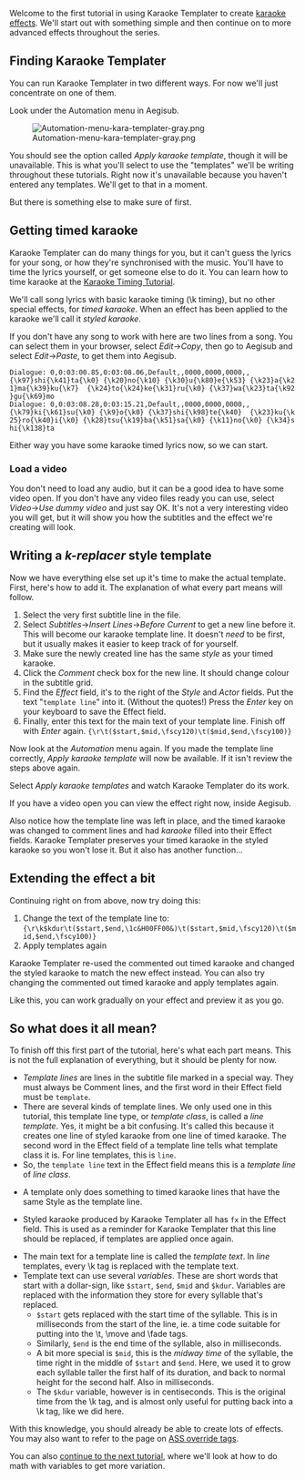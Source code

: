 Welcome to the first tutorial in using Karaoke Templater to create [[Glossary:Karaoke effect|karaoke effects]]. We'll start out with something simple and then continue on to more advanced effects throughout the series.

== Finding Karaoke Templater ==

You can run Karaoke Templater in two different ways. For now we'll just concentrate on one of them.

Look under the Automation menu in Aegisub.

[[Image:Automation-menu-kara-templater-gray.png]]

You should see the option called ''Apply karaoke template'', though it will be unavailable. This is what you'll select to use the "templates" we'll be writing throughout these tutorials. Right now it's unavailable because you haven't entered any templates. We'll get to that in a moment.

But there is something else to make sure of first.

== Getting timed karaoke ==

Karaoke Templater can do many things for you, but it can't guess the lyrics for your song, or how they're synchronised with the music. You'll have to time the lyrics yourself, or get someone else to do it. You can learn how to time karaoke at the [[Karaoke Timing Tutorial]].

We'll call song lyrics with basic karaoke timing (\k timing), but no other special effects, for ''timed karaoke''. When an effect has been applied to the karaoke we'll call it ''styled karaoke''.

If you don't have any song to work with here are two lines from a song. You can select them in your browser, select ''Edit''→''Copy'', then go to Aegisub and select ''Edit''→''Paste'', to get them into Aegisub.

 Dialogue: 0,0:03:00.85,0:03:08.06,Default,,0000,0000,0000,,{\k97}shi{\k41}ta{\k0} {\k20}no{\k10} {\k30}u{\k80}e{\k53} {\k23}a{\k21}ma{\k39}ku{\k7}  {\k24}to{\k24}ke{\k31}ru{\k0} {\k37}wa{\k23}ta{\k92}gu{\k69}mo
 Dialogue: 0,0:03:08.28,0:03:15.21,Default,,0000,0000,0000,,{\k79}ki{\k61}su{\k0} {\k9}o{\k0} {\k37}shi{\k98}te{\k40}  {\k23}ku{\k25}ro{\k40}i{\k0} {\k28}tsu{\k19}ba{\k51}sa{\k0} {\k11}no{\k0} {\k34}shi{\k138}ta

Either way you have some karaoke timed lyrics now, so we can start.

=== Load a video ===
You don't need to load any audio, but it can be a good idea to have some video open. If you don't have any video files ready you can use, select ''Video''→''Use dummy video'' and just say OK. It's not a very interesting video you will get, but it will show you how the subtitles and the effect we're creating will look.

== Writing a ''k-replacer'' style template ==

Now we have everything else set up it's time to make the actual template. First, here's how to add it. The explanation of what every part means will follow.

# Select the very first subtitle line in the file.
# Select ''Subtitles''→''Insert Lines''→''Before Current'' to get a new line before it. This will become our karaoke template line. It doesn't ''need'' to be first, but it usually makes it easier to keep track of for yourself.
# Make sure the newly created line has the same ''style'' as your timed karaoke.
# Click the ''Comment'' check box for the new line. It should change colour in the subtitle grid.
# Find the ''Effect'' field, it's to the right of the ''Style'' and ''Actor'' fields. Put the text "<code>template line</code>" into it. (Without the quotes!) Press the ''Enter'' key on your keyboard to save the Effect field.
# Finally, enter this text for the main text of your template line. Finish off with ''Enter'' again. <code>{\r\t($start,$mid,\fscy120)\t($mid,$end,\fscy100)}</code>

{{Todo|Insert a screenshot of how it should look after the steps.}}

Now look at the ''Automation'' menu again. If you made the template line correctly, ''Apply karaoke template'' will now be available. If it isn't review the steps above again.

Select ''Apply karaoke templates'' and watch Karaoke Templater do its work.

{{Todo|Another screenshot, this time after applying templates.}}

If you have a video open you can view the effect right now, inside Aegisub.

Also notice how the template line was left in place, and the timed karaoke was changed to comment lines and had ''karaoke'' filled into their Effect fields. Karaoke Templater preserves your timed karaoke in the styled karaoke so you won't lose it. But it also has another function...

== Extending the effect a bit ==

Continuing right on from above, now try doing this:

# Change the text of the template line to: <code>{\r\k$kdur\t($start,$end,\1c&H00FF00&)\t($start,$mid,\fscy120)\t($mid,$end,\fscy100)}</code>
# Apply templates again

{{Todo|More screenshot}}

Karaoke Templater re-used the commented out timed karaoke and changed the styled karaoke to match the new effect instead. You can also try changing the commented out timed karaoke and apply templates again.

Like this, you can work gradually on your effect and preview it as you go.

== So what does it all mean? ==

To finish off this first part of the tutorial, here's what each part means. This is not the full explanation of everything, but it should be plenty for now.

* ''Template lines'' are lines in the subtitle file marked in a special way. They must always be Comment lines, and the first word in their Effect field must be <code>template</code>.
* There are several kinds of template lines. We only used one in this tutorial, this template line type, or ''template class'', is called a ''line template''. Yes, it might be a bit confusing. It's called this because it creates one line of styled karaoke from one line of timed karaoke. The second word in the Effect field of a template line tells what template class it is. For line templates, this is <code>line</code>.
* So, the <code>template line</code> text in the Effect field means this is a ''template line'' of ''line class''.

* A template only does something to timed karaoke lines that have the same Style as the template line.

* Styled karaoke produced by Karaoke Templater all has <code>fx</code> in the Effect field. This is used as a reminder for Karaoke Templater that this line should be replaced, if templates are applied once again.

* The main text for a template line is called the ''template text''. In ''line'' templates, every \k tag is replaced with the template text.
* Template text can use several ''variables''. These are short words that start with a dollar-sign, like <code>$start</code>, <code>$end</code>, <code>$mid</code> and <code>$kdur</code>. Variables are replaced with the information they store for every syllable that's replaced.
** <code>$start</code> gets replaced with the start time of the syllable. This is in milliseconds from the start of the line, ie. a time code suitable for putting into the \t, \move and \fade tags.
** Similarly, <code>$end</code> is the end time of the syllable, also in milliseconds.
** A bit more special is <code>$mid</code>, this is the ''midway time'' of the syllable, the time right in the middle of <code>$start</code> and <code>$end</code>. Here, we used it to grow each syllable taller the first half of its duration, and back to normal height for the second half. Also in milliseconds.
** The <code>$kdur</code> variable, however is in centiseconds. This is the original time from the \k tag, and is almost only useful for putting back into a \k tag, like we did here.

With this knowledge, you should already be able to create lots of effects. You may also want to refer to the page on [[ASS Tags|ASS override tags]].

You can also [[Karaoke Templater Tutorial 2|continue to the next tutorial]], where we'll look at how to do math with variables to get more variation.